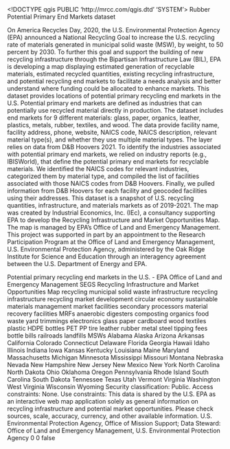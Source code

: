 <!DOCTYPE qgis PUBLIC 'http://mrcc.com/qgis.dtd' 'SYSTEM'>
<qgis version="3.42.3-Münster">
  <identifier>Rubber Potential Primary End Markets</identifier>
  <parentidentifier></parentidentifier>
  <language></language>
  <type>dataset</type>
  <title>Rubber Potential Primary End Markets</title>
  <abstract>On America Recycles Day, 2020, the U.S. Environmental Protection Agency (EPA) announced a National Recycling Goal to increase the U.S. recycling rate of materials generated in municipal solid waste (MSW), by weight, to 50 percent by 2030. To further this goal and support the building of new recycling infrastructure through the Bipartisan Infrastructure Law (BIL), EPA is developing a map displaying estimated generation of recyclable materials, estimated recycled quantities, existing recycling infrastructure, and potential recycling end markets to facilitate a needs analysis and better understand where funding could be allocated to enhance markets. 
This dataset provides locations of potential primary recycling end markets in the U.S. Potential primary end markets are defined as industries that can potentially use recycled material directly in production. The dataset includes end markets for 9 different materials: glass, paper, organics, leather, plastics, metals, rubber, textiles, and wood. The data provide facility name, facility address, phone, website, NAICS code, NAICS description, relevant material type(s), and whether they use multiple material types. The layer relies on data from D&amp;B Hoovers 2021. To identify the industries associated with potential primary end markets, we relied on industry reports (e.g., IBISWorld), that define the potential primary end markets for recyclable materials. We identified the NAICS codes for relevant industries, categorized them by material type, and compiled the list of facilities associated with those NAICS codes from D&amp;B Hoovers. Finally, we pulled information from D&amp;B Hoovers for each facility and geocoded facilities using their addresses. 
This dataset is a snapshot of U.S. recycling quantities, infrastructure, and materials markets as of 2019-2021. The map was created by Industrial Economics, Inc. (IEc), a consultancy supporting EPA to develop the Recycling Infrastructure and Market Opportunities Map. The map is managed by EPA’s Office of Land and Emergency Management. This project was supported in part by an appointment to the Research Participation Program at the Office of Land and Emergency Management, U.S. Environmental Protection Agency, administered by the Oak Ridge Institute for Science and Education through an interagency agreement between the U.S. Department of Energy and EPA. 


Potential primary recycling end markets in the U.S. - EPA Office of Land and Emergency Management</abstract>
  <keywords vocabulary="Search keys">
    <keyword>SEGS</keyword>
    <keyword>Recycling Infrastructure and Market Opportunities Map</keyword>
    <keyword>recycling</keyword>
    <keyword>municipal solid waste</keyword>
    <keyword>infrastructure</keyword>
    <keyword>recycling infrastructure</keyword>
    <keyword>recycling market development</keyword>
    <keyword>circular economy</keyword>
    <keyword>sustainable materials management</keyword>
    <keyword>market</keyword>
    <keyword>facilities</keyword>
    <keyword>secondary processors</keyword>
    <keyword>material recovery facilities</keyword>
    <keyword>MRFs</keyword>
    <keyword>anaerobic digesters</keyword>
    <keyword>composting</keyword>
    <keyword>organics</keyword>
    <keyword>food waste</keyword>
    <keyword>yard trimmings</keyword>
    <keyword>electronics</keyword>
    <keyword>glass</keyword>
    <keyword>paper</keyword>
    <keyword>cardboard</keyword>
    <keyword>wood</keyword>
    <keyword>textiles</keyword>
    <keyword>plastic</keyword>
    <keyword>HDPE bottles</keyword>
    <keyword>PET</keyword>
    <keyword>PP</keyword>
    <keyword>tire</keyword>
    <keyword>leather</keyword>
    <keyword>rubber</keyword>
    <keyword>metal</keyword>
    <keyword>steel</keyword>
    <keyword>tipping fees</keyword>
    <keyword>bottle bills</keyword>
    <keyword>railroads</keyword>
    <keyword>landfills</keyword>
    <keyword>MSWs</keyword>
    <keyword>Alabama</keyword>
    <keyword>Alaska</keyword>
    <keyword>Arizona</keyword>
    <keyword>Arkansas</keyword>
    <keyword>California</keyword>
    <keyword>Colorado</keyword>
    <keyword>Connecticut</keyword>
    <keyword>Delaware</keyword>
    <keyword>Florida</keyword>
    <keyword>Georgia</keyword>
    <keyword>Hawaii</keyword>
    <keyword>Idaho</keyword>
    <keyword>Illinois</keyword>
    <keyword>Indiana</keyword>
    <keyword>Iowa</keyword>
    <keyword>Kansas</keyword>
    <keyword>Kentucky</keyword>
    <keyword>Louisiana</keyword>
    <keyword>Maine</keyword>
    <keyword>Maryland</keyword>
    <keyword>Massachusetts</keyword>
    <keyword>Michigan</keyword>
    <keyword>Minnesota</keyword>
    <keyword>Mississippi</keyword>
    <keyword>Missouri</keyword>
    <keyword>Montana</keyword>
    <keyword>Nebraska</keyword>
    <keyword>Nevada</keyword>
    <keyword>New Hampshire</keyword>
    <keyword>New Jersey</keyword>
    <keyword>New Mexico</keyword>
    <keyword>New York</keyword>
    <keyword>North Carolina</keyword>
    <keyword>North Dakota</keyword>
    <keyword>Ohio</keyword>
    <keyword>Oklahoma</keyword>
    <keyword>Oregon</keyword>
    <keyword>Pennsylvania</keyword>
    <keyword>Rhode Island</keyword>
    <keyword>South Carolina</keyword>
    <keyword>South Dakota</keyword>
    <keyword>Tennessee</keyword>
    <keyword>Texas</keyword>
    <keyword>Utah</keyword>
    <keyword>Vermont</keyword>
    <keyword>Virginia</keyword>
    <keyword>Washington</keyword>
    <keyword>West Virginia</keyword>
    <keyword>Wisconsin</keyword>
    <keyword>Wyoming</keyword>
  </keywords>
  <links/>
  <dates/>
  <fees></fees>
  <constraints type="Limitations of use">Security classification: Public. 
Access constraints: None. 
Use constraints: This data is shared by the U.S. EPA as an interactive web map application solely as general information on recycling infrastructure and potential market opportunities. Please check sources, scale, accuracy, currency, and other available information.</constraints>
  <rights>U.S. Environmental Protection Agency, Office of Mission Support; Data Steward: Office of Land and Emergency Management, U.S. Environmental Protection Agency </rights>
  <encoding></encoding>
  <crs>
    <spatialrefsys nativeFormat="Wkt">
      <wkt></wkt>
      <proj4></proj4>
      <srsid>0</srsid>
      <srid>0</srid>
      <authid></authid>
      <description></description>
      <projectionacronym></projectionacronym>
      <ellipsoidacronym></ellipsoidacronym>
      <geographicflag>false</geographicflag>
    </spatialrefsys>
  </crs>
  <extent/>
</qgis>

